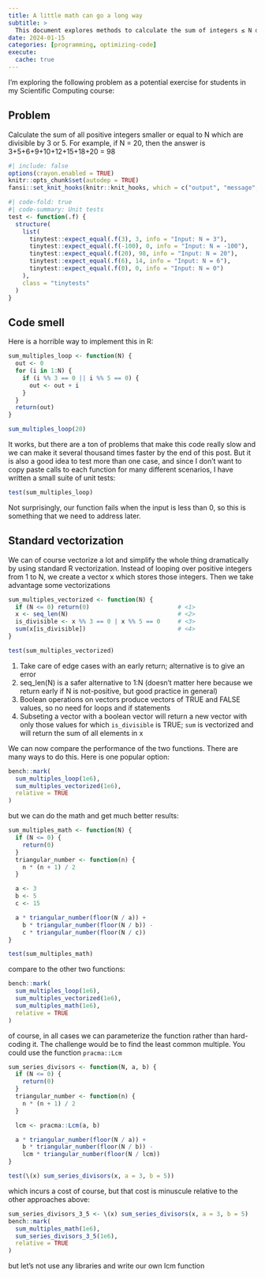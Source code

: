```yaml
---
title: A little math can go a long way
subtitle: >
  This document explores methods to calculate the sum of integers ≤ N divisible by 3 or 5. It includes R implementations, performance comparisons, and mathematical optimizations.
date: 2024-01-15
categories: [programming, optimizing-code]
execute: 
  cache: true
---
```


I'm exploring the following problem as a potential exercise for students in my Scientific Computing course:

::: {.callout-note appearance="simple"}
## Problem

Calculate the sum of all positive integers smaller or equal to N which are divisible by 3 or 5. For example, if N = 20, then the answer is 3+5+6+9+10+12+15+18+20 = 98
:::

```r
#| include: false
options(crayon.enabled = TRUE)
knitr::opts_chunk$set(autodep = TRUE)
fansi::set_knit_hooks(knitr::knit_hooks, which = c("output", "message", "error"))
```

```r
#| code-fold: true
#| code-summary: Unit tests
test <- function(.f) {
  structure(
    list(
      tinytest::expect_equal(.f(3), 3, info = "Input: N = 3"),
      tinytest::expect_equal(.f(-100), 0, info = "Input: N = -100"),
      tinytest::expect_equal(.f(20), 98, info = "Input: N = 20"),
      tinytest::expect_equal(.f(6), 14, info = "Input: N = 6"),
      tinytest::expect_equal(.f(0), 0, info = "Input: N = 0")
    ),
    class = "tinytests"
  )
}
```

## Code smell

Here is a horrible way to implement this in R:

```r
sum_multiples_loop <- function(N) {
  out <- 0
  for (i in 1:N) {
    if (i %% 3 == 0 || i %% 5 == 0) {
      out <- out + i
    }
  }
  return(out)
}

sum_multiples_loop(20)
```

It works, but there are a ton of problems that make this code really slow and we can make it several thousand times faster by the end of this post. But it is also a good idea to test more than one case, and since I don't want to copy paste calls to each function for many different scenarios, I have written a small suite of unit tests:

```r
test(sum_multiples_loop)
```

Not surprisingly, our function fails when the input is less than 0, so this is something that we need to address later.

## Standard vectorization

We can of course vectorize a lot and simplify the whole thing dramatically by using standard R vectorization. Instead of looping over positive integers from 1 to N, we create a vector x which stores those integers. Then we take advantage some vectorizations

```r
sum_multiples_vectorized <- function(N) {
  if (N <= 0) return(0)                         # <1>
  x <- seq_len(N)                               # <2>
  is_divisible <- x %% 3 == 0 | x %% 5 == 0     # <3>
  sum(x[is_divisible])                          # <4>
}

test(sum_multiples_vectorized)
```

1.  Take care of edge cases with an early return; alternative is to give an error
2.  seq_len(N) is a safer alternative to 1:N (doesn't matter here because we return early if N is not-positive, but good practice in general)
3.  Boolean operations on vectors produce vectors of TRUE and FALSE values, so no need for loops and if statements
4.  Subseting a vector with a boolean vector will return a new vector with only those values for which `is_divisible` is TRUE; `sum` is vectorized and will return the sum of all elements in x

We can now compare the performance of the two functions. There are many ways to do this. Here is one popular option:

```r
bench::mark(
  sum_multiples_loop(1e6),
  sum_multiples_vectorized(1e6),
  relative = TRUE
)
```

but we can do the math and get much better results:

```r
sum_multiples_math <- function(N) {
  if (N <= 0) {
    return(0)
  }
  triangular_number <- function(n) {
    n * (n + 1) / 2
  }

  a <- 3
  b <- 5
  c <- 15

  a * triangular_number(floor(N / a)) +
    b * triangular_number(floor(N / b)) -
    c * triangular_number(floor(N / c))
}

test(sum_multiples_math)
```

compare to the other two functions:

```r
bench::mark(
  sum_multiples_loop(1e6),
  sum_multiples_vectorized(1e6),
  sum_multiples_math(1e6),
  relative = TRUE
)
```

of course, in all cases we can parameterize the function rather than hard-coding it. The challenge would be to find the least common multiple. You could use the function `pracma::Lcm`

```r
sum_series_divisors <- function(N, a, b) {
  if (N <= 0) {
    return(0)
  }
  triangular_number <- function(n) {
    n * (n + 1) / 2
  }

  lcm <- pracma::Lcm(a, b)

  a * triangular_number(floor(N / a)) +
    b * triangular_number(floor(N / b)) -
    lcm * triangular_number(floor(N / lcm))
}

test(\(x) sum_series_divisors(x, a = 3, b = 5))
```

which incurs a cost of course, but that cost is minuscule relative to the other approaches above:

```r
sum_series_divisors_3_5 <- \(x) sum_series_divisors(x, a = 3, b = 5)
bench::mark(
  sum_multiples_math(1e6),
  sum_series_divisors_3_5(1e6),
  relative = TRUE
)
```

but let's not use any libraries and write our own lcm function
